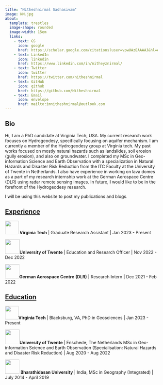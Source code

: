 ```yaml
---
title: "Nitheshnirmal Sadhasivam"
image: NN.jpg
about: 
  template: trestles
  image-shape: rounded
  image-width: 15em
  links:
    - text: GS
      icon: google
      href: https://scholar.google.com/citations?user=vpwUAzEAAAAJ&hl=en
    - text: LinkedIn
      icon: linkedin
      href: https://www.linkedin.com/in/nitheyznirmal/
    - text: Twitter
      icon: twitter 
      href: https://twitter.com/nitheshnirmal
    - text: GitHub
      icon: github
      href: https://github.com/Nitheshnirmal
    - text: Email
      icon: envelope
      href: mailto:imnitheshnirmal@outlook.com
---
```


## Bio

::: {#Bio}
Hi, I am a PhD candidate at Virginia Tech, USA. My current research work focuses on Hydrogeodesy, specifically focusing on aquifer mechanism. I am currently a member of the Hydrogeodesy group at Virginia tech. My past works focused on mostly natural hazards such as landslides, soil erosion (gully erosion), and also on groundwater. I completed my MSc in Geo-information Science and Earth Observation with a specialization in Natural Hazards and Disaster Risk Reduction from the ITC Faculty at the University of Twente in Netherlands. I also have experience in working on lava domes as a part of my research internship work at the German Aerospace Centre (DLR) using radar remote sensing images. In future, I would like to be in the forefront of the Hydrogeodesy research.

I will be using this website to post my publications and blogs.

::: {#Experience}
## [Experience]{.underline}

![](images/Virginia_Tech_Hokies_logo.svg-01.png){width="44"} **Virginia Tech** \| Graduate Research Assistant \| Jan 2023 - Present

![](images/download-01.png){width="48"}**University of Twente** \| Education and Research Officer \| Nov 2022 - Dec 2022

![](images/DLR_Logo.svg.png){width="47"}**German Aerospace Centre** **(DLR)** \| Research Intern \| Dec 2021 - Feb 2022
:::

## [Education]{.underline} {#Education}

![](images/Virginia_Tech_Hokies_logo.svg-01.png){width="44"}**Virginia Tech** \| Blacksburg, VA, PhD in Geosciences \| Jan 2023 - Present

![](images/download-01.png){width="48"}**University of Twente** \| Enschede, The Netherlands MSc in Geo-information Science and Earth Observation (Specialisation: Natural Hazards and Disaster Risk Reduction) \| Aug 2020 - Aug 2022

![](images/Bharathidasan_University_logo-01.png){width="47"} **Bharathidasan University** \| India, MSc in Geography (Integrated) \| July 2014 - April 2019
:::
